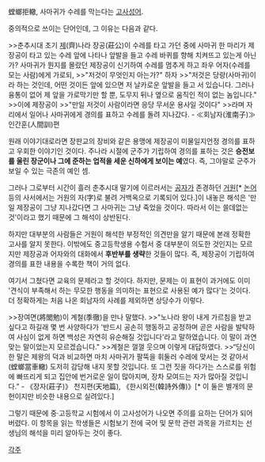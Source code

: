 螳螂拒轍, 사마귀가 수레를 막는다는 [[고사성어]].

중의적으로 쓰이는 단어인데, 그 이유는 다음과 같다.

>>춘추시대 초기 [[제]](齊)나라 장공(莊公)이 수레를 타고 가던 중에 사마귀 한 마리가 제장공이 타고 있는 수레 앞에 나타나 앞발을 들고 수레 바퀴를 향해 치켜뜨고 있는게 아닌가? 사마귀가 뭔지를 몰랐던 제장공이 신기하여 수레를 멈추게 하고 좌우 어자(수레를 모는 사람)에게 가로되,
>>"저것이 무엇인지 아는가?" 하자
>>"저것은 당랑(사마귀)이라 하는 것인데, 어떤 것이든 앞에 있으면 저 날카로운 앞발을 들고 서 있습니다. 그러나 융통이 없어 제 앞을 가로막기만 할 뿐, 도무지 뒤나 옆으로 움직인 적이 없는 놈입니다."
>>이에 제장공이 
>>"만일 저것이 사람이라면 응당 무서운 용사일 것이다"
>>라며 자리에서 일어나 사마귀에게 경의를 표하고 수레를 돌려 지나갔다.
- ≪회남자(淮南子)≫ 인간훈(人間訓)편

원래 이야기대로라면 장판교의 장비와 같은 용맹에 제장공이 미물일지언정 경의를 표하고 우회한 이야기인 것이다. 주나라 시절에 군주가 기립하여 경의를 표하는 것은 '''승전보를 울린 장군이나 그에 준하는 업적을 세운 신하에게 보이는 예'''였다. 즉, 그야말로 군주가 보일 수 있는 극존의 예인 셈.

그러나 그로부터 시간이 흘러 춘추시대 말기에 이르러서는 [[공자]]가 존경하던 [[거원]][* [[논어]] 등의 사서에서는 거원의 자(字)로 불려 거백옥으로 기록되어 있다.]이 내놓은 해석은 '만일 제장공이 그냥 지나갔다면 그 사마귀는 그냥 죽었을 것이다. 따라서 이는 쓸데없는 것'이라고 했기 때문에 그 해석이 상반된다.

하지만 대부분의 사람들은 거원이 해석한 부정적인 의견만을 알기 때문에 본래 정확한 고사를 알지 못한다. 이밖에도 중고등학생용 수험서 중 대부분이 의도한 것인지는 모르지만 제장공과 어자와의 대화에서 '''후반부를 생략'''한 것들이 많다. 즉, 제장공이 기립하여 경의를 표한 내용을 수록한 책이 거의 없다.

여기서 그쳤다면 교육의 문제라고 할 것이다. 하지만, 문제는 이 표현이 과거에도 이미 '견식이 부족해서 하는 무모한 행동을 의미하는 표현으로 사용된 예가 많다'는 것이다. 더 정확하게는 처음 나온 회남자의 사례를 제외하면 상당수가 이렇다.

>>장여면(將閭勉)이 계철(季徹)을 만나 말했다. 
>>"노나라 왕이 내게 가르침을 받고 싶다고 하길래 몇 번 사양하다가 '반드시 공손히 행동하고 공정하며 곧은 사람을 발탁하여 사심이 없게 하면 백성은 자연히 유순해질 것입니다'라고 말하였습니다. 이 말이 과연 맞는 말이었는지 모르겠습니다."
>>계철은 껄껄 웃으며 이렇게 대답하였다. 
>>“당신이 한 말은 제왕의 덕과 비교하면 마치 사마귀가 팔뚝을 휘둘러 수레에 맞서는 것 같아서(螳螂當車轍) 도저히 감당해 내지 못할 것입니다. 또 그런 짓을 하다가는 스스로를 위험에 빠뜨리게 되고 집안에 번거로운 일이 많아지며, 장차 모여드는 자가 많아질 것입니다.” 
- 《장자(莊子)》 천지편(天地篇), 《한시외전(韓詩外傳)》[* 이 둘은 별개의 문헌이지만 비슷한 내용으로 실려있다.] 

그렇기 때문에 중·고등학교 시험에서 이 고사성어가 나오면 주의를 요하는 단어가 되어버렸다. 이 항목을 읽는 학생들은 시험보기 전에 국어 및 문학 관련 과목을 가르치는 선생님의 해석을 미리 알아두는 것이 좋다.

[[각주]]
